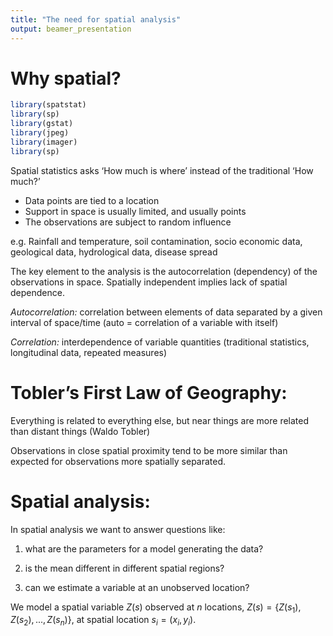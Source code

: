 ---
title: "The need for spatial analysis"
output: beamer_presentation
---

# Why spatial?

```{r, include = FALSE}
library(spatstat)
library(sp)
library(gstat)
library(jpeg)
library(imager)
library(sp)
```

Spatial statistics asks 'How much is where' instead of the traditional 'How much?' 

- Data points are tied to a location
- Support in space is usually limited, and usually points
- The observations are subject to random influence

e.g. Rainfall and temperature, soil contamination, socio economic data, geological data, hydrological data, disease spread

The key element to the analysis is the autocorrelation (dependency) of the observations in space. Spatially independent implies lack of spatial dependence. 

*Autocorrelation:* correlation between elements of data separated by a given interval of space/time (auto = correlation of a variable with itself)

*Correlation:* interdependence of variable quantities  (traditional statistics, longitudinal data, repeated measures)

# Tobler's First Law of Geography: 

Everything is related to everything else, but near things are more related than distant things (Waldo Tobler)

Observations in close spatial proximity tend to be more similar than expected for observations more spatially separated. 

# Spatial analysis: 

In spatial analysis we want to answer questions like:

1) what are the parameters for a model generating the data?

2) is the mean different in different spatial regions?

3) can we estimate a variable at an unobserved location?

We model a spatial variable $Z(s)$ observed at $n$ locations, $Z(s) = \{Z(s_1),Z(s_2),...,Z(s_n)\}$, at spatial location $s_i=(x_i,y_i)$.